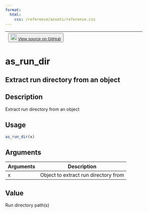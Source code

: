 ```yaml
---
format:
  html:
    css: /reference/assets/reference.css
---
```


| <button class="button"> ![](/reference/assets/GitHub-Mark-32px.png){width="20"} [View source on GitHub](https://github.com/rstudio/tfruns//blob/main/R/run_dir.R#L94) </button> |
|:------------------------------:|:--------------------------------------:|

# as_run_dir

## Extract run directory from an object

## Description
Extract run directory from an object 


## Usage
```r
as_run_dir(x) 
```

## Arguments
|Arguments|Description|
|---|---|
| x | Object to extract run directory from |



## Value
Run directory path(s) 




